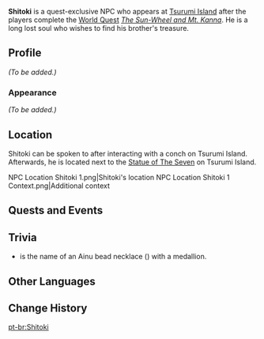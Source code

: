 {{Meta
<!-- Remove this template after adding the missing info -->
|missing_NPC_profile  = yes
}}
{{Character Infobox
|type             = Quest NPC
|deceased         = Past
|image            = NPC Shitoki.png
|region           = Inazuma
|location         = Inazuma
}}
'''Shitoki''' is a quest-exclusive NPC who appears at [[Tsurumi Island]] after the players complete the [[World Quest]] ''[[The Sun-Wheel and Mt. Kanna]]''. He is a long lost soul who wishes to find his brother's treasure.

==Profile==
<!-- detailed story/lore information goes here -->
''(To be added.)''

===Appearance===
''(To be added.)''

==Location==
Shitoki can be spoken to after interacting with a conch on Tsurumi Island. Afterwards, he is located next to the [[Statue of The Seven]] on Tsurumi Island.
<gallery>
NPC Location Shitoki 1.png|Shitoki's location
NPC Location Shitoki 1 Context.png|Additional context
</gallery>

==Quests and Events==
{{Quests and Events}}

==Trivia==
* {{Lang|"Shitoki" or "sitoki"|ain=シトキ|ain_rm=sitoki}} is the name of an Ainu bead necklace ({{W|tamasay}}) with a medallion.

==Other Languages==
{{Other Languages
|default_hidden = 1
|en      = Shitoki
|zhs     = 岻伽
|zhs_rm  = Chíjiā{{Assumed}}
|zht     = 岻伽
|zht_rm  = Chíjiā{{Assumed}}
|ja      = シトキ
|ja_rm   = Shitoki
|ko      = 시토키
|es      = Shitoki
|fr      = Shitoki
|ru      = Ситоки
|th      = Shitoki
|vi      = Shitoki
|de      = Shitoki
|id      = Shitoki
|pt      = Shitoki
|tr      = Shitoki
|it      = Shitoki
}}

==Change History==
{{Change History|2.2}}

[[pt-br:Shitoki]]